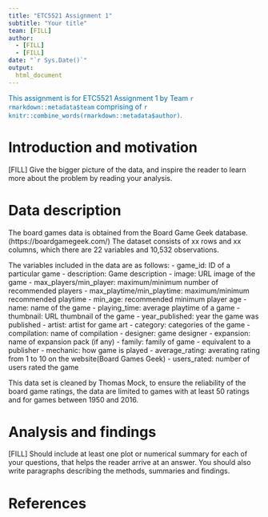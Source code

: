 ```yaml
---
title: "ETC5521 Assignment 1"
subtitle: "Your title"
team: [FILL]
author:
  - [FILL]
  - [FILL]
date: "`r Sys.Date()`"
output: 
  html_document
---
```


[This assignment is for ETC5521 Assignment 1 by Team `r rmarkdown::metadata$team` comprising of `r knitr::combine_words(rmarkdown::metadata$author)`.]{style="color:#006DAE;"}


# Introduction and motivation

[FILL] Give the bigger picture of the data, and inspire the reader to learn more about the problem by reading your analysis. 

# Data description

The board games data is obtained from the Board Game Geek database. (https://boardgamegeek.com/) The dataset consists of xx rows and xx columns, which there are 22 variables and 10,532 observations.

The variables included in the data are as follows:
- game_id: ID of a particular game
- description: Game description
- image: URL image of the game
- max_players/min_player: maximum/minimum number of recommended players
- max_playtime/min_playtime: maximum/minimum recommended playtime
- min_age: recommended minimum player age
- name: name of the game
- playing_time: average playtime of a game
- thumbnail: URL thumbnail of the game
- year_published: year the game was published
- artist: artist for game art
- category: categories of the game
- compilation: name of compilation
- designer: game designer
- expansion: name of expansion pack (if any)
- family: family of game - equivalent to a publisher
- mechanic: how game is played
- average_rating: averating rating from 1 to 10 on the website(Board Games Geek)
- users_rated: number of users rated the game

This data set is cleaned by Thomas Mock, to ensure the reliability of the board game ratings, the data are limited to games with at least 50 ratings and for games between 1950 and 2016.

# Analysis and findings

[FILL] Should include at least one plot or numerical summary for each of your questions, that helps the reader arrive at an answer. You should also write paragraphs describing the methods, summaries and findings. 

# References

